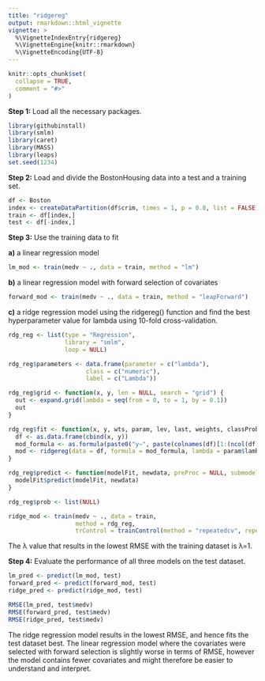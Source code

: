 ```yaml
---
title: "ridgereg"
output: rmarkdown::html_vignette
vignette: >
  %\VignetteIndexEntry{ridgereg}
  %\VignetteEngine{knitr::rmarkdown}
  %\VignetteEncoding{UTF-8}
---
```


```r
knitr::opts_chunk$set(
  collapse = TRUE,
  comment = "#>"
)
```

**Step 1:** Load all the necessary packages.

```r
library(githubinstall)
library(smlm)
library(caret)
library(MASS)
library(leaps)
set.seed(1234)
```

**Step 2:** Load and divide the BostonHousing data into a test and a training set.

```r
df <- Boston
index <- createDataPartition(df$crim, times = 1, p = 0.8, list = FALSE)
train <- df[index,]
test <- df[-index,]
```

**Step 3:** Use the training data to fit

**a)** a linear regression model

```r
lm_mod <- train(medv ~ ., data = train, method = "lm")
```

**b)** a linear regression model with forward selection of covariates

```r
forward_mod <- train(medv ~ ., data = train, method = "leapForward")
```

**c)** a ridge regression model using the ridgereg() function and find the best hyperparameter value for lambda using 10-fold cross-validation.

```r
rdg_reg <- list(type = "Regression",
                library = "smlm",
                loop = NULL)

rdg_reg$parameters <- data.frame(parameter = c("lambda"),
                      class = c("numeric"),
                      label = c("Lambda"))

rdg_reg$grid <- function(x, y, len = NULL, search = "grid") {
  out <- expand.grid(lambda = seq(from = 0, to = 1, by = 0.1))
  out
}

rdg_reg$fit <- function(x, y, wts, param, lev, last, weights, classProbs, ...) { 
  df <- as.data.frame(cbind(x, y))
  mod_formula <- as.formula(paste0("y~", paste(colnames(df)[1:(ncol(df)-1)], collapse = "+")))
  mod <- ridgereg(data = df, formula = mod_formula, lambda = param$lambda)
}

rdg_reg$predict <- function(modelFit, newdata, preProc = NULL, submodels = NULL) {
  modelFit$predict(modelFit, newdata)
}

rdg_reg$prob <- list(NULL)

ridge_mod <- train(medv ~ ., data = train, 
                   method = rdg_reg,
                   trControl = trainControl(method = "repeatedcv", repeats = 3))
```

The λ value that results in the lowest RMSE with the training dataset is 	λ=1.

**Step 4:** Evaluate the performance of all three models on the test dataset.

```r
lm_pred <- predict(lm_mod, test)
forward_pred <- predict(forward_mod, test)
ridge_pred <- predict(ridge_mod, test)

RMSE(lm_pred, test$medv)
RMSE(forward_pred, test$medv)
RMSE(ridge_pred, test$medv)
```

The ridge regression model results in the lowest RMSE, and hence fits the test dataset best. The linear regression model where the covariates were selected with forward selection is slightly worse in terms of RMSE, however the model contains fewer covariates and might therefore be easier to understand and interpret.
